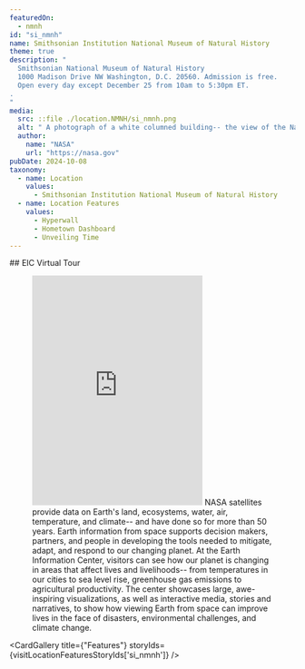 ```yaml
---
featuredOn:
  - nmnh
id: "si_nmnh"
name: Smithsonian Institution National Museum of Natural History
theme: true
description: "
  Smithsonian National Museum of Natural History
  1000 Madison Drive NW Washington, D.C. 20560. Admission is free.
  Open every day except December 25 from 10am to 5:30pm ET.
.
"
media:
  src: ::file ./location.NMNH/si_nmnh.png
  alt: " A photograph of a white columned building-- the view of the National Museum of Natural History from its southern entrance."
  author:
    name: "NASA"
    url: "https://nasa.gov"
pubDate: 2024-10-08
taxonomy:
  - name: Location
    values: 
      - Smithsonian Institution National Museum of Natural History
  - name: Location Features
    values:
      - Hyperwall
      - Hometown Dashboard
      - Unveiling Time
---
```



<Block style={{paddingBottom:0}}>
  <Prose>
  ## EIC Virtual Tour
  </Prose>
</Block>
<Block>
  <Figure>
    <Embed
      height="405"
      src="https://www.youtube.com/embed/2nzAHdqu2QI"
      title="A Virtual tour of the Earth Information Center"
    />
    <Caption>
      NASA satellites provide data on Earth's land, ecosystems, water, air, temperature, and climate-- and have done so for more than 50 years. 
      Earth information from space supports decision makers, partners, and people in developing the tools needed to mitigate, adapt, and respond to our changing planet. 
      At the Earth Information Center, visitors can see how our planet is changing in areas that affect lives and livelihoods-- from temperatures in our cities to sea level rise, greenhouse gas emissions to agricultural productivity. 
      The center showcases large, awe-inspiring visualizations, as well as interactive media, stories and narratives, to show how viewing Earth from space can improve lives in the face of disasters, environmental challenges, and climate change. 
    </Caption>
  </Figure>
</Block>

<CardGallery
  title={"Features"}
  storyIds={visitLocationFeaturesStoryIds['si_nmnh']}
/>

